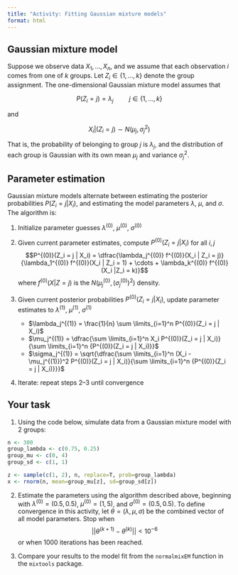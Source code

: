 ```yaml
---
title: "Activity: Fitting Gaussian mixture models"
format: html
---
```


## Gaussian mixture model

Suppose we observe data $X_1,...,X_n$, and we assume that each observation $i$ comes from one of $k$ groups. Let $Z_i \in \{1,...,k\}$ denote the group assignment. The one-dimensional Gaussian mixture model assumes that

$$P(Z_i = j) = \lambda_j \hspace{1cm} j \in \{1,...,k\}$$

and

$$X_i | (Z_i = j) \sim N(\mu_j, \sigma_j^2)$$

That is, the probability of belonging to group $j$ is $\lambda_j$, and the distribution of each group is Gaussian with its own mean $\mu_j$ and variance $\sigma_j^2$.

## Parameter estimation

Gaussian mixture models alternate between estimating the posterior probabilities $P(Z_i = j | X_i)$, and estimating the model parameters $\lambda$, $\mu$, and $\sigma$. The algorithm is:

1. Initialize parameter guesses $\lambda^{(0)}$, $\mu^{(0)}$, $\sigma^{(0)}$

2. Given current parameter estimates, compute $P^{(0)}(Z_i = j | X_i)$ for all $i, j$
$$P^{(0)}(Z_i = j | X_i) = \dfrac{\lambda_j^{(0)} f^{(0)}(X_i | Z_i = j)}{\lambda_1^{(0)} f^{(0)}(X_i | Z_i = 1) + \cdots + \lambda_k^{(0)} f^{(0)}(X_i |Z_i = k)}$$
where $f^{(0)}(X|Z = j)$ is the $N(\mu_j^{(0)}, (\sigma_j^{(0)})^2)$ density.

3. Given current posterior probabilities $P^{(0)}(Z_i = j | X_i)$, update parameter estimates to $\lambda^{(1)}$, $\mu^{(1)}$, $\sigma^{(1)}$
    * $\lambda_j^{(1)} = \frac{1}{n} \sum \limits_{i=1}^n P^{(0)}(Z_i = j | X_i)$
    * $\mu_j^{(1)} = \dfrac{\sum \limits_{i=1}^n X_i P^{(0)}(Z_i = j | X_i)}{\sum \limits_{i=1}^n {P^{(0)}(Z_i = j | X_i)}}$
    * $\sigma_j^{(1)} = \sqrt{\dfrac{\sum \limits_{i=1}^n (X_i - \mu_j^{(1)})^2 P^{(0)}(Z_i = j | X_i)}{\sum \limits_{i=1}^n {P^{(0)}(Z_i = j | X_i)}}}$

4. Iterate: repeat steps 2--3 until convergence

## Your task

1. Using the code below, simulate data from a Gaussian mixture model with 2 groups:

```r
n <- 300
group_lambda <- c(0.75, 0.25)
group_mu <- c(0, 4)
group_sd <- c(1, 1)

z <- sample(c(1, 2), n, replace=T, prob=group_lambda)
x <- rnorm(n, mean=group_mu[z], sd=group_sd[z])
```

2. Estimate the parameters using the algorithm described above, beginning with $\lambda^{(0)} = (0.5, 0.5)$, $\mu^{(0)} = (1, 5)$, and $\sigma^{(0)} = (0.5, 0.5)$. To define convergence in this activity, let $\theta = (\lambda, \mu, \sigma)$ be the combined vector of all model parameters. Stop when 
$$|| \theta^{(k+1)} - \theta^{(k)} || < 10^{-6}$$
or when 1000 iterations has been reached.

3. Compare your results to the model fit from the `normalmixEM` function in the `mixtools` package.



